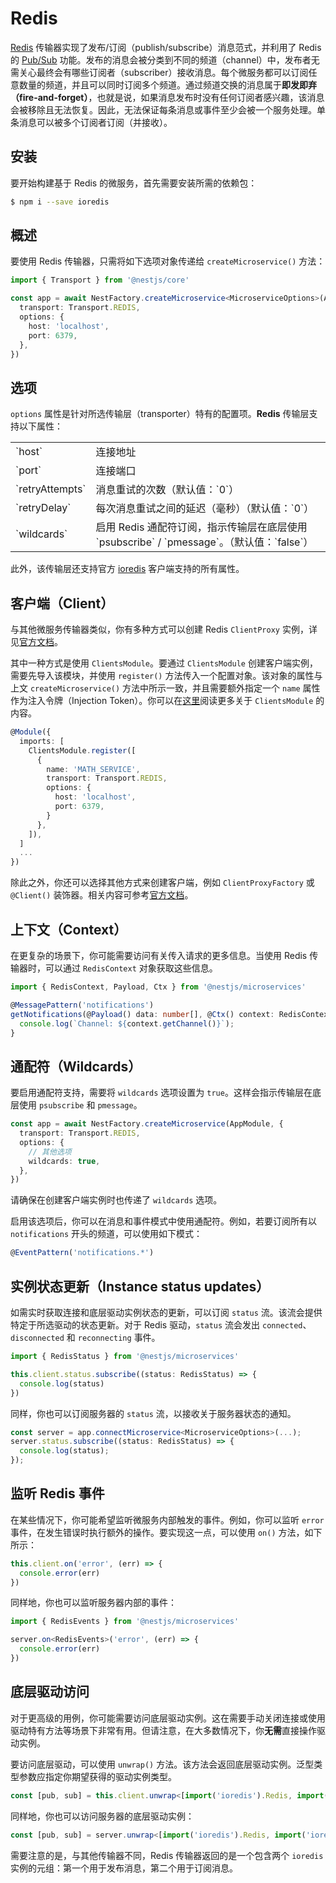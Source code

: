 
# Redis

[Redis](https://redis.io/) 传输器实现了发布/订阅（publish/subscribe）消息范式，并利用了 Redis 的 [Pub/Sub](https://redis.io/topics/pubsub) 功能。发布的消息会被分类到不同的频道（channel）中，发布者无需关心最终会有哪些订阅者（subscriber）接收消息。每个微服务都可以订阅任意数量的频道，并且可以同时订阅多个频道。通过频道交换的消息属于**即发即弃（fire-and-forget）**，也就是说，如果消息发布时没有任何订阅者感兴趣，该消息会被移除且无法恢复。因此，无法保证每条消息或事件至少会被一个服务处理。单条消息可以被多个订阅者订阅（并接收）。

<DocImage src={redisImage} alt="Redis 1" />

## 安装

要开始构建基于 Redis 的微服务，首先需要安装所需的依赖包：

```bash
$ npm i --save ioredis
```

## 概述

要使用 Redis 传输器，只需将如下选项对象传递给 `createMicroservice()` 方法：

```ts filename='main.ts'
import { Transport } from '@nestjs/core'

const app = await NestFactory.createMicroservice<MicroserviceOptions>(AppModule, {
  transport: Transport.REDIS,
  options: {
    host: 'localhost',
    port: 6379,
  },
})
```

## 选项

`options` 属性是针对所选传输层（transporter）特有的配置项。**Redis** 传输层支持以下属性：

<table>
  <tr>
    <td>`host`</td>
    <td>连接地址</td>
  </tr>
  <tr>
    <td>`port`</td>
    <td>连接端口</td>
  </tr>
  <tr>
    <td>`retryAttempts`</td>
    <td>消息重试的次数（默认值：`0`）</td>
  </tr>
  <tr>
    <td>`retryDelay`</td>
    <td>每次消息重试之间的延迟（毫秒）（默认值：`0`）</td>
  </tr>
  <tr>
    <td>`wildcards`</td>
    <td>
      启用 Redis 通配符订阅，指示传输层在底层使用 `psubscribe` / `pmessage`。（默认值：`false`）
    </td>
  </tr>
</table>

此外，该传输层还支持官方 [ioredis](https://redis.github.io/ioredis/index.html#RedisOptions) 客户端支持的所有属性。

## 客户端（Client）

与其他微服务传输器类似，你有多种方式可以创建 Redis `ClientProxy` 实例，详见[官方文档](/microservices/basics#client)。

其中一种方式是使用 `ClientsModule`。要通过 `ClientsModule` 创建客户端实例，需要先导入该模块，并使用 `register()` 方法传入一个配置对象。该对象的属性与上文 `createMicroservice()` 方法中所示一致，并且需要额外指定一个 `name` 属性作为注入令牌（Injection Token）。你可以在[这里](/microservices/basics#client)阅读更多关于 `ClientsModule` 的内容。

```ts
@Module({
  imports: [
    ClientsModule.register([
      {
        name: 'MATH_SERVICE',
        transport: Transport.REDIS,
        options: {
          host: 'localhost',
          port: 6379,
        }
      },
    ]),
  ]
  ...
})
```

除此之外，你还可以选择其他方式来创建客户端，例如 `ClientProxyFactory` 或 `@Client()` 装饰器。相关内容可参考[官方文档](/microservices/basics#client)。

## 上下文（Context）

在更复杂的场景下，你可能需要访问有关传入请求的更多信息。当使用 Redis 传输器时，可以通过 `RedisContext` 对象获取这些信息。

```ts
import { RedisContext, Payload, Ctx } from '@nestjs/microservices'

@MessagePattern('notifications')
getNotifications(@Payload() data: number[], @Ctx() context: RedisContext) {
  console.log(`Channel: ${context.getChannel()}`);
}
```

## 通配符（Wildcards）

要启用通配符支持，需要将 `wildcards` 选项设置为 `true`。这样会指示传输层在底层使用 `psubscribe` 和 `pmessage`。

```ts
const app = await NestFactory.createMicroservice(AppModule, {
  transport: Transport.REDIS,
  options: {
    // 其他选项
    wildcards: true,
  },
})
```

请确保在创建客户端实例时也传递了 `wildcards` 选项。

启用该选项后，你可以在消息和事件模式中使用通配符。例如，若要订阅所有以 `notifications` 开头的频道，可以使用如下模式：

```ts
@EventPattern('notifications.*')
```

## 实例状态更新（Instance status updates）

如需实时获取连接和底层驱动实例状态的更新，可以订阅 `status` 流。该流会提供特定于所选驱动的状态更新。对于 Redis 驱动，`status` 流会发出 `connected`、`disconnected` 和 `reconnecting` 事件。

```ts
import { RedisStatus } from '@nestjs/microservices'

this.client.status.subscribe((status: RedisStatus) => {
  console.log(status)
})
```

同样，你也可以订阅服务器的 `status` 流，以接收关于服务器状态的通知。

```ts
const server = app.connectMicroservice<MicroserviceOptions>(...);
server.status.subscribe((status: RedisStatus) => {
  console.log(status);
});
```

## 监听 Redis 事件

在某些情况下，你可能希望监听微服务内部触发的事件。例如，你可以监听 `error` 事件，在发生错误时执行额外的操作。要实现这一点，可以使用 `on()` 方法，如下所示：

```ts
this.client.on('error', (err) => {
  console.error(err)
})
```

同样地，你也可以监听服务器内部的事件：

```ts
import { RedisEvents } from '@nestjs/microservices'

server.on<RedisEvents>('error', (err) => {
  console.error(err)
})
```

## 底层驱动访问

对于更高级的用例，你可能需要访问底层驱动实例。这在需要手动关闭连接或使用驱动特有方法等场景下非常有用。但请注意，在大多数情况下，你**无需**直接操作驱动实例。

要访问底层驱动，可以使用 `unwrap()` 方法。该方法会返回底层驱动实例。泛型类型参数应指定你期望获得的驱动实例类型。

```ts
const [pub, sub] = this.client.unwrap<[import('ioredis').Redis, import('ioredis').Redis]>()
```

同样地，你也可以访问服务器的底层驱动实例：

```ts
const [pub, sub] = server.unwrap<[import('ioredis').Redis, import('ioredis').Redis]>()
```

需要注意的是，与其他传输器不同，Redis 传输器返回的是一个包含两个 `ioredis` 实例的元组：第一个用于发布消息，第二个用于订阅消息。
